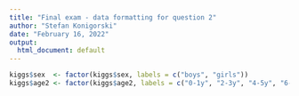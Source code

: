 ```yaml
---
title: "Final exam - data formatting for question 2"
author: "Stefan Konigorski"
date: "February 16, 2022"
output:
  html_document: default
---
```


```r
kiggs$sex  <- factor(kiggs$sex, labels = c("boys", "girls"))
kiggs$age2 <- factor(kiggs$age2, labels = c("0-1y", "2-3y", "4-5y", "6-7y", "8-9y", "10-11y", "12-13y", "14-15y", "16-17y"))
```
